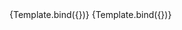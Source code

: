 

<Meta title="Components/Textarea/Props/RowsCols" component={VvTextarea} />

<Canvas>
	<Story
		name="Rows"
		args={{
			name: 'textarea-rows',
			icon: 'add',
			rows: 150
		}}>
		{Template.bind({})}
	</Story>
</Canvas>

<Canvas>
	<Story
		name="Cols"
		args={{
			name: 'textarea-cols',
			icon: 'add',
			cols: 150
		}}>
		{Template.bind({})}
	</Story>
</Canvas>
